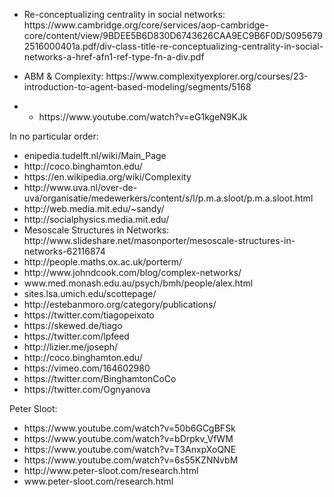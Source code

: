 

- Re-conceptualizing centrality in social networks: https://www.cambridge.org/core/services/aop-cambridge-core/content/view/9BDEE5B6D830D6743626CAA9EC9B6F0D/S0956792516000401a.pdf/div-class-title-re-conceptualizing-centrality-in-social-networks-a-href-afn1-ref-type-fn-a-div.pdf

- ABM & Complexity: https://www.complexityexplorer.org/courses/23-introduction-to-agent-based-modeling/segments/5168
- + https://www.youtube.com/watch?v=eG1kgeN9KJk

In no particular order:

- enipedia.tudelft.nl/wiki/Main_Page
- http://coco.binghamton.edu/
- https://en.wikipedia.org/wiki/Complexity
- http://www.uva.nl/over-de-uva/organisatie/medewerkers/content/s/l/p.m.a.sloot/p.m.a.sloot.html
- http://web.media.mit.edu/~sandy/
- http://socialphysics.media.mit.edu/
- Mesoscale Structures in Networks: http://www.slideshare.net/masonporter/mesoscale-structures-in-networks-62116874
- http://people.maths.ox.ac.uk/porterm/
- http://www.johndcook.com/blog/complex-networks/
- www.med.monash.edu.au/psych/bmh/people/alex.html
- sites.lsa.umich.edu/scottepage/
- http://estebanmoro.org/category/publications/
- https://twitter.com/tiagopeixoto
- https://skewed.de/tiago
- https://twitter.com/lpfeed
- http://lizier.me/joseph/
- http://coco.binghamton.edu/
- https://vimeo.com/164602980
- https://twitter.com/BinghamtonCoCo 
- https://twitter.com/Ognyanova

Peter Sloot:

- https://www.youtube.com/watch?v=50b6GCgBFSk
- https://www.youtube.com/watch?v=bDrpkv_VfWM
- https://www.youtube.com/watch?v=T3AnxpXoQNE
- https://www.youtube.com/watch?v=6s55KZNNvbM
- http://www.peter-sloot.com/research.html
- www.peter-sloot.com/research.html
